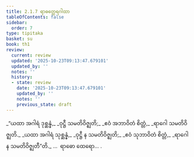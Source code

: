 ```yaml
---
title: 2.1.7 ရာဓတ္ထေရဂါထာ
tableOfContents: false
sidebar:
  order: 7
type: tipitaka
basket: su
book: th1
review:
  current: review
  updated: '2025-10-23T09:13:47.679101'
  updated_by: ''
  notes: ''
  history:
  - state: review
    date: '2025-10-23T09:13:47.679101'
    updated_by: ''
    notes: ''
    previous_state: draft
---
```



<ReviewStatus review={frontmatter.review} showDetails={true} />

<HypothesisAnnotation frontmatter={frontmatter} />

<DynamicBreadcrumb />

<Division number="133" book="th1" e="ch" v="19" p="248">

<Paragraph number="292" type="verses" book="th1">
_“ယထာ အဂါရံ ဒုစ္ဆန္နံ,_  
_ဝုဋ္ဌီ သမတိဝိဇ္ဈတိ;_  
_ဧဝံ အဘာဝိတံ စိတ္တံ,_  
_ရာဂေါ သမတိဝိဇ္ဈတိ._  

</Paragraph>

</Division>
<Division number="134" book="th1" e="ch" v="19" p="248">

<Paragraph number="293" type="verses" book="th1">
_ယထာ အဂါရံ သုစ္ဆန္နံ,_  
_ဝုဋ္ဌီ န သမတိဝိဇ္ဈတိ;_  
_ဧဝံ သုဘာဝိတံ စိတ္တံ,_  
_ရာဂေါ န သမတိဝိဇ္ဈတီ”တိ._  


</Paragraph>
</Division>

<Paragraph number="294" type="center" book="th1">
…  ရာဓော ထေရော… .
</Paragraph>